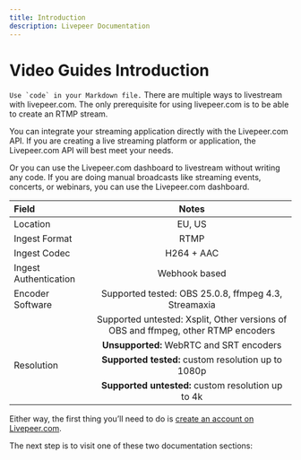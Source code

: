 ```yaml
---
title: Introduction
description: Livepeer Documentation
---
```


# Video Guides Introduction

``Use `code` in your Markdown file.`` There are multiple ways to livestream with livepeer.com. The only prerequisite for using livepeer.com is to be able to create an RTMP stream.

You can integrate your streaming application directly with the Livepeer.com API. If you are creating a live streaming platform or application, the Livepeer.com API will best meet your needs.

Or you can use the Livepeer.com dashboard to livestream without writing any code. If you are doing manual broadcasts like streaming events, concerts, or webinars, you can use the Livepeer.com dashboard.

| Field                   | Notes                                                                             | 
| :---                    |    :----:                                                                         |
| Location                | EU, US                                                                            |
| Ingest Format           | RTMP                                                                              |
| Ingest Codec            | H264 + AAC                                                                        |
| Ingest Authentication   | Webhook based                                                                     |
| Encoder Software        | Supported tested: OBS 25.0.8, ffmpeg 4.3, Streamaxia                              |
|                         | Supported untested: Xsplit, Other versions of OBS and ffmpeg, other RTMP encoders |
|                         | **Unsupported:** WebRTC and SRT encoders                                          |
| Resolution              | **Supported tested:** custom resolution up to 1080p                               |
|                         | **Supported untested:** custom resolution up to 4k                                |

Either way, the first thing you’ll need to do is [create an account on Livepeer.com](/sign-up).

The next step is to visit one of these two documentation sections:
